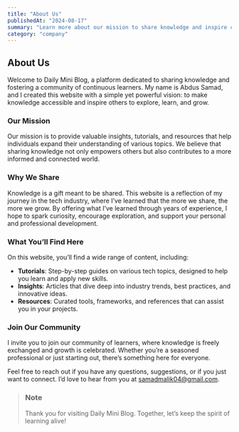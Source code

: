 ```yaml
---
title: "About Us"
publishedAt: "2024-08-17"
summary: "Learn more about our mission to share knowledge and inspire continuous learning."
category: "company"
---
```


## About Us



Welcome to Daily Mini Blog, a platform dedicated to sharing knowledge and fostering a community of continuous learners. My name is Abdus Samad, and I created this website with a simple yet powerful vision: to make knowledge accessible and inspire others to explore, learn, and grow.

### Our Mission

Our mission is to provide valuable insights, tutorials, and resources that help individuals expand their understanding of various topics. We believe that sharing knowledge not only empowers others but also contributes to a more informed and connected world.

### Why We Share

Knowledge is a gift meant to be shared. This website is a reflection of my journey in the tech industry, where I’ve learned that the more we share, the more we grow. By offering what I’ve learned through years of experience, I hope to spark curiosity, encourage exploration, and support your personal and professional development.

### What You’ll Find Here

On this website, you’ll find a wide range of content, including:

- **Tutorials**: Step-by-step guides on various tech topics, designed to help you learn and apply new skills.
- **Insights**: Articles that dive deep into industry trends, best practices, and innovative ideas.
- **Resources**: Curated tools, frameworks, and references that can assist you in your projects.

### Join Our Community

I invite you to join our community of learners, where knowledge is freely exchanged and growth is celebrated. Whether you’re a seasoned professional or just starting out, there’s something here for everyone.

Feel free to reach out if you have any questions, suggestions, or if you just want to connect. I’d love to hear from you at [samadmalik04@gmail.com](mailto:samadmalik04@gmail.com).

> ### Note
>
> Thank you for visiting Daily Mini Blog. Together, let’s keep the spirit of learning alive!
